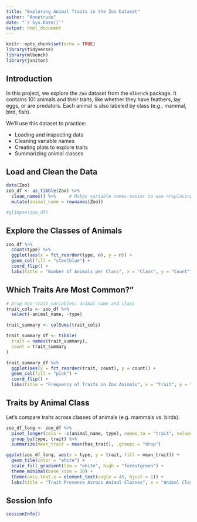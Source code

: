 ```yaml
---
title: "Exploring Animal Traits in the Zoo Dataset"
author: "Annetrude"
date: "`r Sys.Date()`"
output: html_document
---
```


```r
knitr::opts_chunk$set(echo = TRUE)
library(tidyverse)
library(mlbench)
library(janitor)
```

## Introduction

In this project, we explore the `Zoo` dataset from the `mlbench` package. It contains 101 animals and their traits, like whether they have feathers, lay eggs, or are predators. Each animal is also labeled by class (e.g., mammal, bird, fish).

We’ll use this dataset to practice:

- Loading and inspecting data
- Cleaning variable names
- Creating plots to explore traits
- Summarizing animal classes

## Load and Clean the Data

```r
data(Zoo)
zoo_df <- as_tibble(Zoo) %>%
  clean_names() %>%     # Makes variable names easier to use >replacing by numbers?!
  mutate(animal_name = rownames(Zoo))
```

```r
#glimpse(zoo_df)
```

## Explore the Classes of Animals

```r
zoo_df %>%
  count(type) %>%
  ggplot(aes(x = fct_reorder(type, n), y = n)) +
  geom_col(fill = "steelblue") +
  coord_flip() +
  labs(title = "Number of Animals per Class", x = "Class", y = "Count")
```

## Which Traits Are Most Common?"
```r
# Drop non-trait variables: animal name and class
trait_cols <- zoo_df %>%
  select(-animal_name, -type)

trait_summary <- colSums(trait_cols)

trait_summary_df <- tibble(
  trait = names(trait_summary),
  count = trait_summary
)

trait_summary_df %>%
  ggplot(aes(x = fct_reorder(trait, count), y = count)) +
  geom_col(fill = "pink") +
  coord_flip() +
  labs(title = "Frequency of Traits in Zoo Animals", x = "Trait", y = "Count")
```

## Traits by Animal Class

Let’s compare traits across classes of animals (e.g. mammals vs. birds).

```r
zoo_df_long <- zoo_df %>%
  pivot_longer(cols = -c(animal_name, type), names_to = "trait", values_to = "has_trait") %>%
  group_by(type, trait) %>%
  summarize(mean_trait = mean(has_trait), .groups = "drop")

ggplot(zoo_df_long, aes(x = type, y = trait, fill = mean_trait)) +
  geom_tile(color = "white") +
  scale_fill_gradient(low = "white", high = "forestgreen") +
  theme_minimal(base_size = 10) +
  theme(axis.text.x = element_text(angle = 45, hjust = 1)) +
  labs(title = "Trait Presence Across Animal Classes", x = "Animal Class", y = "Trait", fill = "Proportion")
```

## Session Info

```r
sessionInfo()
```
